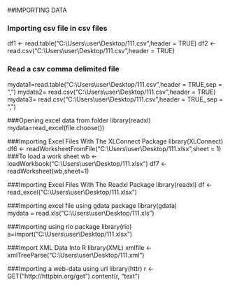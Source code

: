 
##IMPORTING DATA

### Importing csv file in csv files
df1 <- read.table("C:\\Users\\user\\Desktop/111.csv",header = TRUE)
df2 <- read.csv("C:\\Users\\user\\Desktop/111.csv",header = TRUE)

### Read a csv comma delimited file
mydata1=read.table("C:\\Users\\user\\Desktop/111.csv",header = TRUE,sep = ",")
mydata2= read.csv("C:\\Users\\user\\Desktop/111.csv",header = TRUE)
mydata3= read.csv("C:\\Users\\user\\Desktop/111.csv",header = TRUE,,sep = ",")



###Opening excel data from folder
library(readxl)
mydata=read_excel(file.choose())


###Importing Excel Files With The XLConnect Package
library(XLConnect)
df6 <- readWorksheetFromFile("C:\\Users\\user\\Desktop/111.xlsx",sheet = 1)
###To load a work sheet
wb <- loadWorkbook("C:\\Users\\user\\Desktop/111.xlsx")
df7 <- readWorksheet(wb,sheet=1) 


###Importing Excel Files With The Readxl Package
library(readxl)
df <- read_excel("C:\\Users\\user\\Desktop/111.xlsx")


###Importing excel file using gdata package
library(gdata)                   
mydata = read.xls("C:\\Users\\user\\Desktop/111.xls")  


###Importing using rio package
library(rio)
a=import("C:\\Users\\user\\Desktop/111.xlsx")

###Import XML Data Into R
library(XML)
xmlfile <- xmlTreeParse("C:\\Users\\user\\Desktop/111.xml")

###Importing a web-data using url
library(httr)
r <- GET("http://httpbin.org/get")
content(r, "text")


